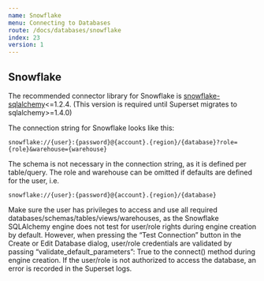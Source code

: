 ```yaml
---
name: Snowflake
menu: Connecting to Databases
route: /docs/databases/snowflake
index: 23
version: 1
---
```


## Snowflake

The recommended connector library for Snowflake is
[snowflake-sqlalchemy](https://pypi.org/project/snowflake-sqlalchemy/1.2.4/)<=1.2.4. (This version is required until Superset migrates to sqlalchemy>=1.4.0)

The connection string for Snowflake looks like this:

```
snowflake://{user}:{password}@{account}.{region}/{database}?role={role}&warehouse={warehouse}
```

The schema is not necessary in the connection string, as it is defined per table/query. The role and
warehouse can be omitted if defaults are defined for the user, i.e.

```
snowflake://{user}:{password}@{account}.{region}/{database}
```

Make sure the user has privileges to access and use all required
databases/schemas/tables/views/warehouses, as the Snowflake SQLAlchemy engine does not test for
user/role rights during engine creation by default. However, when pressing the “Test Connection”
button in the Create or Edit Database dialog, user/role credentials are validated by passing
“validate_default_parameters”: True to the connect() method during engine creation. If the user/role
is not authorized to access the database, an error is recorded in the Superset logs.

